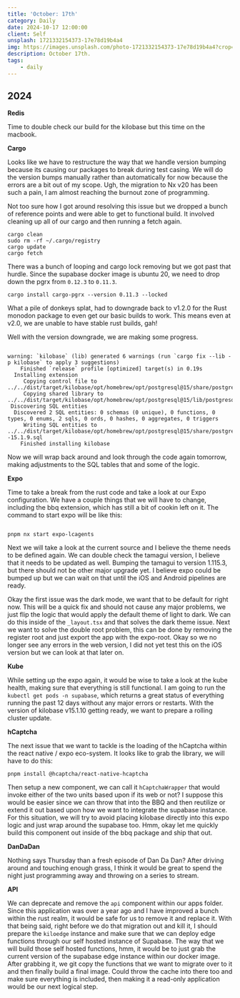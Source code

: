 ```yaml
---
title: 'October: 17th'
category: Daily
date: 2024-10-17 12:00:00
client: Self
unsplash: 1721332154373-17e78d19b4a4
img: https://images.unsplash.com/photo-1721332154373-17e78d19b4a4?crop=entropy&cs=srgb&fm=jpg&ixid=MnwzNjM5Nzd8MHwxfHJhbmRvbXx8fHx8fHx8fDE2ODE3NDg2ODY&ixlib=rb-4.0.3&q=85
description: October 17th.
tags:
    - daily
---
```



## 2024

**Redis**

Time to double check our build for the kilobase but this time on the macbook.

**Cargo**

Looks like we have to restructure the way that we handle version bumping because its causing our packages to break during test casing.
We will do the version bumps manually rather than automatically for now because the errors are a bit out of my scope.
Ugh, the migration to Nx v20 has been such a pain, I am almost reaching the burnout zone of programming.

Not too sure how I got around resolving this issue but we dropped a bunch of reference points and were able to get to functional build.
It involved cleaning up all of our cargo and then running a fetch again.

```shell
cargo clean
sudo rm -rf ~/.cargo/registry
cargo update
cargo fetch
```

There was a bunch of looping and cargo lock removing but we got past that hurdle.
Since the supabase docker image is ubuntu 20, we need to drop down the pgrx from `0.12.3` to `0.11.3`.

```shell
cargo install cargo-pgrx --version 0.11.3 --locked
```

What a pile of donkeys splat, had to downgrade back to v1.2.0 for the Rust monodon package to even get our basic builds to work.
This means even at v2.0, we are unable to have stable rust builds, gah!

Well with the version downgrade, we are making some progress.

```

warning: `kilobase` (lib) generated 6 warnings (run `cargo fix --lib -p kilobase` to apply 3 suggestions)
    Finished `release` profile [optimized] target(s) in 0.19s
  Installing extension
     Copying control file to ../../dist/target/kilobase/opt/homebrew/opt/postgresql@15/share/postgresql@15/extension/kilobase.control
     Copying shared library to ../../dist/target/kilobase/opt/homebrew/opt/postgresql@15/lib/postgresql/kilobase.so
 Discovering SQL entities
  Discovered 2 SQL entities: 0 schemas (0 unique), 0 functions, 0 types, 0 enums, 2 sqls, 0 ords, 0 hashes, 0 aggregates, 0 triggers
     Writing SQL entities to ../../dist/target/kilobase/opt/homebrew/opt/postgresql@15/share/postgresql@15/extension/kilobase--15.1.9.sql
    Finished installing kilobase

```

Now we will wrap back around and look through the code again tomorrow, making adjustments to the SQL tables that and some of the logic.

**Expo**

Time to take a break from the rust code and take a look at our Expo configuration.
We have a couple things that we will have to change, including the bbq extension, which has still a bit of cookin left on it.
The command to start expo will be like this:

```shell

pnpm nx start expo-lcagents

```

Next we will take a look at the current source and I believe the theme needs to be defined again.
We can double check the tamagui version, I believe that it needs to be updated as well.
Bumping the tamagui to version 1.115.3, but there should not be other major upgrade yet.
I believe expo could be bumped up but we can wait on that until the iOS and Android pipelines are ready.

Okay the first issue was the dark mode, we want that to be default for right now.
This will be a quick fix and should not cause any major problems, we just flip the logic that would apply the default theme of light to dark.
We can do this inside of the `_layout.tsx` and that solves the dark theme issue.
Next we want to solve the double root problem, this can be done by removing the register root and just export the app with the expo-root.
Okay so we no longer see any errors in the web version, I did not yet test this on the iOS version but we can look at that later on.

**Kube**

While setting up the expo again, it would be wise to take a look at the kube health, making sure that everything is still functional.
I am going to run the `kubectl get pods -n supabase`, which returns a great status of everything running the past 12 days without any major errors or restarts.
With the version of kilobase v15.1.10 getting ready, we want to prepare a rolling cluster update.


**hCaptcha**

The next issue that we want to tackle is the loading of the hCaptcha within the react native / expo eco-system.
It looks like to grab the library, we will have to do this:

```
pnpm install @hcaptcha/react-native-hcaptcha
```

Then setup a new component, we can call it `hCaptchaWrapper` that would invoke either of the two units based upon if its web or not?
I suppose this would be easier since we can throw that into the BBQ and then reutilize or extend it out based upon how we want to integrate the supabase instance.
For this situation, we will try to avoid placing kilobase directly into this expo logic and just wrap around the supabase too.
Hmm, okay let me quickly build this component out inside of the bbq package and ship that out.

**DanDaDan**

Nothing says Thursday than a fresh episode of Dan Da Dan?
After driving around and touching enough grass, I think it would be great to spend the night just programming away and throwing on a series to stream.

**API**

We can deprecate and remove the `api` component within our apps folder.
Since this application was over a year ago and I have improved a bunch within the rust realm, it would be safe for us to remove it and replace it.
With that being said, right before we do that migration out and kill it, I should prepare the `kiloedge` instance and make sure that we can deploy edge functions through our self hosted instance of Supabase.
The way that we will build those self hosted functions, hmm, it would be to just grab the current version of the supabase edge instance within our docker image.
After grabbing it, we git copy the functions that we want to migrate over to it and then finally build a final image.
Could throw the cache into there too and make sure everything is included, then making it a read-only application would be our next logical step.